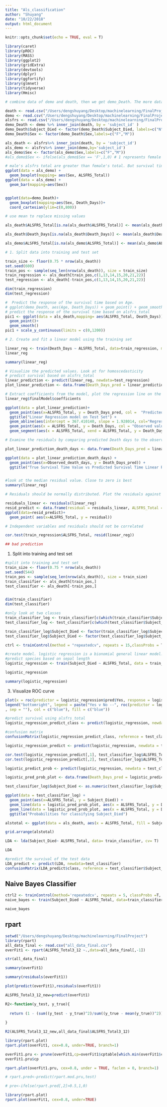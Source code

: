 ```yaml
---
title: "Als_classification"
author: "Shuyang"
date: "10/22/2018"
output: html_document
---
```


```r
knitr::opts_chunk$set(echo = TRUE, eval = T)
```

```r
library(caret)
library(pROC)
library(MASS)
library(ggplot2)
library(gridExtra)
library(devtools)
library(dplyr)
library(ggfortify)
library(glmnet)
library(tidyverse)
library(Hmisc)
```

```r
# combine data of demo and death, then we get demo_Death. The more data combined, the more data loss. So I combine 2 of the each time.

death <- read.csv("/Users/dengshuyang/Desktop/machinelearning/FinalProject/data/DeathData.csv")
demo <- read.csv("/Users/dengshuyang/Desktop/machinelearning/FinalProject/data/demographics.csv")
alsfrs <- read.csv("/Users/dengshuyang/Desktop/machinelearning/FinalProject/data/alsfrs.csv")
demo_Death <- demo %>% inner_join(death, by = 'subject_id' ) 
demo_Death$Subject_Died <- factor(demo_Death$Subject_Died, labels=c("N", "Y"))
demo_Death$Sex <- factor(demo_Death$Sex,labels=c("F","M"))

als_death <- alsfrs%>% inner_join(death, by = 'subject_id')
als_demo <- alsfrs%>% inner_join(demo,by='subject_id')
als_demo$Sex <- factor(als_demo$Sex,labels=c("F","M"))
#als_demo$Sex <- ifelse(als_demo$Sex == 'F',1,0) # 1 represents female


```

```r
# male's alsfrs total are greater than female's total. But survival time are almost same.
ggplot(data = als_demo) + 
  geom_boxplot(mapping= aes(Sex, ALSFRS_Total))
ggplot(data = als_demo) +
  geom_bar(mapping=aes(Sex))


ggplot(data=demo_Death)+
  geom_boxplot(mapping=aes(Sex, Death_Days))+
  coord_cartesian(ylim=c(0,800))
```

```r
# use mean to replace missing values 

als_death$ALSFRS_Total[is.na(als_death$ALSFRS_Total)] <- mean(als_death$ALSFRS_Total, na.rm = T) 

als_death$Death_Days[is.na(als_death$Death_Days)] <- mean(als_death$Death_Days, na.rm = T) 

als_demo$ALSFRS_Total[is.na(als_demo$ALSFRS_Total)] <- mean(als_demo$ALSFRS_Total, na.rm = T) 

```












```r
# 1. Split data into training and test set

train_size <- floor(0.75 * nrow(als_death))
set.seed(600)
train_pos <- sample(seq_len(nrow(als_death)), size = train_size)
train_regression <- als_death[train_pos,c(1,13,14,15,20,21,22)]
test_regression <- als_death[-train_pos,c(1,13,14,15,20,21,22)]

dim(train_regression)
dim(test_regression) 
```

```r
#  Predict the response of the survival time based on Age.
# ggplot(demo_Death, aes(Age, Death_Days)) + geom_point() + geom_smooth()
# predict the response of the survival time based on alsfrs_total
pic1 <- ggplot(data = als_death,mapping= aes(ALSFRS_Total, Death_Days)) + 
  geom_point()+  
  geom_smooth()
pic1 + scale_y_continuous(limits = c(0,1200))   

```

```r
# 2. Create and fit a linear model using the training set

linear_reg <- train(Death_Days ~ ALSFRS_Total, data=train_regression, method = "lm")
linear_reg
```

```r
summary(linear_reg)

```

```r
# Visualize the predicted values. Look at for homoscedasticity
# predict survival based on alsfrs_total
linear_prediction <- predict(linear_reg, newdata=test_regression)
plot_linear_prediction <- data.frame(Death_Days_pred = linear_prediction, ALSFRS_Total = test_regression$ALSFRS_Total, Death_Days = test_regression$Death_Days)

# Extract coefficients from the model, plot the regression line on the predicted values, plot the original test values
linear_reg$finalModel$coefficients

ggplot(data = plot_linear_prediction)+
  geom_point(aes(x=ALSFRS_Total, y = Death_Days_pred, col =  "Predicted")) + 
  ggtitle("Linear Regression model on Test Set") +
  geom_abline(aes(intercept = 367.410140, slope = 1.928014, col="Regression Line")) +
  geom_point(aes(x = ALSFRS_Total, y = Death_Days, col = "Observed values")) +
  geom_segment(aes(x = ALSFRS_Total, xend = ALSFRS_Total, y = Death_Days,yend = Death_Days))

```

```r
# Examine the residuals by comparing predicted Death days to the observed death days

plot_linear_prediction_death_days <- data.frame(Death_Days_pred = linear_prediction, Observed_death_days = test_regression$Death_Days)

ggplot(data = plot_linear_prediction_death_days) +
  geom_point(aes(x=Observed_death_days, y = Death_Days_pred)) +
  ggtitle("True Survival Time Value vs Predicted Survival Time Linear Regression")


#look at the median residual value. Close to zero is best
summary(linear_reg)
```

```r
# Residuals should be normally distributed. Plot the residuals against the fitted values. 

residuals_linear <- residuals(linear_reg)
resid_predict <- data.frame(residual = residuals_linear, ALSFRS_Total = train_regression$ALSFRS_Total)
ggplot(data=resid_predict)+
  geom_point( aes(x=ALSFRS_Total, y = residual))

```

```r
# Independent variables and residuals should not be correlated

cor.test(train_regression$ALSFRS_Total, resid(linear_reg))

## bad prediction
```


1. Split into training and test set 
```r

#split into training and test set 
train_size <- floor(0.75 * nrow(als_death))
set.seed(544)
train_pos <- sample(seq_len(nrow(als_death)), size = train_size)
train_classifier <- als_death[train_pos,]
test_classifier <- als_death[-train_pos,]


dim(train_classifier)
dim(test_classifier)
```

```r
#only look at two classes 
train_classifier_log <- train_classifier[c(which(train_classifier$Subject_Died == "Yes"), which(train_classifier$Subject_Died == "No")),]
test_classifier_log <- test_classifier[c(which(test_classifier$Subject_Died == "Yes"), which(test_classifier$Subject_Died == "No")),]

train_classifier_log$Subject_Died <- factor(train_classifier_log$Subject_Died)
test_classifier_log$Subject_Died <- factor(test_classifier_log$Subject_Died)

ctrl <- trainControl(method = "repeatedcv", repeats = 15,classProbs = T, savePredictions = T)

#create model. logistic regression is a bionomial general linear model. 
#predict species based on sepal length
logistic_regression <- train(Subject_Died ~ ALSFRS_Total, data = train_classifier_log, method = "glm", family= "binomial", trControl = ctrl)
```

```r
logistic_regression
```

```r
summary(logistic_regression)
```
3. Visualize ROC curve 
```r
plot(x = roc(predictor = logistic_regression$pred$Yes, response = logistic_regression$pred$obs)$specificities, y = roc(predictor = logistic_regression$pred$Yes, response = logistic_regression$pred$obs)$sensitivities, col= "blue", xlim = c(1, 0), type ="l", ylab = "Sensitivity", xlab = "Specificity")
legend("bottomright", legend = paste("Yes v No --", roc(predictor = logistic_regression$pred$Yes, response = logistic_regression$pred$obs)$auc
, sep = ""), col = c("blue"), fill = c("blue"))
```

```r
#predict survival using alsfrs_total
logistic_regression_predict_class <- predict(logistic_regression, newdata = test_classifier_log)

#confusion matrix
confusionMatrix(logistic_regression_predict_class, reference = test_classifier_log$Subject_Died)
```

```r
logistic_regression_predict <- predict(logistic_regression, newdata = test_classifier_log, type = "prob")

cor.test(logistic_regression_predict[,1], test_classifier_log$ALSFRS_Total)
cor.test(logistic_regression_predict[,2], test_classifier_log$ALSFRS_Total)
```

```r
logistic_predict_prob <- predict(logistic_regression, newdata = test_classifier_log, type="prob")

logistic_pred_prob_plot <- data.frame(Death_Days_pred = logistic_predict_prob, ALSFRS_Total  = test_classifier_log$ALSFRS_Total) 

test_classifier_log$Subject_Died <- as.numeric(test_classifier_log$Subject_Died) -1

ggplot(data = test_classifier_log) +
  geom_point(aes(x=ALSFRS_Total, y = Subject_Died)) + 
  geom_line(data = logistic_pred_prob_plot, aes(x = ALSFRS_Total, y = Death_Days_pred.Yes, col =  "Yes"))+
  geom_line(data = logistic_pred_prob_plot, aes(x = ALSFRS_Total, y = Death_Days_pred.No, col = "No"))+
  ggtitle("Probabilities for classifying Subject_Died")

```

```r
alstotal <- ggplot(data = als_death, aes(x = ALSFRS_Total, fill = Subject_Died)) + geom_histogram(position="identity", alpha=0.5, bins= 25)

grid.arrange(alstotal)
```

```r
LDA <- lda(Subject_Died~ ALSFRS_Total, data= train_classifier, cv= T)
```


```r
LDA
```

```r
#predict the survival of the test data
LDA_predict <- predict(LDA, newdata=test_classifier)
confusionMatrix(LDA_predict$class, reference = test_classifier$Subject_Died)
```
## Naive Bayes Classifier
```r
ctrl2 <- trainControl(method='repeatedcv', repeats = 5, classProbs =T, savePredictions =T)
naive_bayes <- train(Subject_Died ~ ALSFRS_Total, data=train_classifier, trControl=ctrl2)
```

```r
naive_bayes
```
## rpart
```r
setwd("/Users/dengshuyang/Desktop/machinelearning/FinalProject")
library(rpart)
all_data_final <- read.csv("all_data_final.csv")
overFit1 <- rpart(ALSFRS_Total3_12 ~.,data=all_data_final[,-1])
```

```r
str(all_data_final)
```


```r
summary(overFit1)
```

```r
summary(residuals(overFit1))
```

```r
plot(predict(overFit1),residuals(overFit1))
```

```r
ALSFRS_Total3_12_new=predict(overFit1)

```
```r
R2<-function(y_test, y_true){
  
  return (1 - (sum((y_test - y_true)^2)/sum((y_true - mean(y_true))^2)) )   
  
}

```

```r
R2(ALSFRS_Total3_12_new,all_data_final$ALSFRS_Total3_12)

```



```r
library(rpart.plot)
rpart.plot(overFit1, cex=0.8, under=TRUE, branch=1)
```

```r
overFit1.pru <- prune(overFit1,cp=overFit1$cptable[which.min(overFit1$cptable[,"xerror"]),"CP"])
overFit1.pru$cp
```

```r
rpart.plot(overFit1.pru, cex=0.8, under = TRUE, faclen = 0, branch=1)
```

```r
# rpart.pred<-predict(rpart.mod.pru,test)
```

```r
# pre<-ifelse(rpart.pred[,2]>0.5,1,0)
```

```r
library(rpart.plot)
rpart.plot(overFit1, cex=0.8, under=TRUE)
```